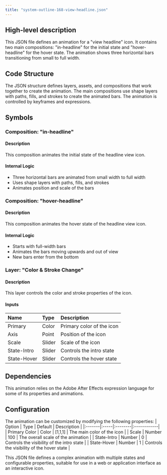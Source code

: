 ```yaml
---
title: "system-outline-168-view-headline.json"
---
```


## High-level description
This JSON file defines an animation for a "view headline" icon. It contains two main compositions: "in-headline" for the initial state and "hover-headline" for the hover state. The animation shows three horizontal bars transitioning from small to full width.

## Code Structure
The JSON structure defines layers, assets, and compositions that work together to create the animation. The main compositions use shape layers with paths, fills, and strokes to create the animated bars. The animation is controlled by keyframes and expressions.

## Symbols

### Composition: "in-headline"
#### Description
This composition animates the initial state of the headline view icon.

#### Internal Logic
- Three horizontal bars are animated from small width to full width
- Uses shape layers with paths, fills, and strokes
- Animates position and scale of the bars

### Composition: "hover-headline"
#### Description
This composition animates the hover state of the headline view icon.

#### Internal Logic
- Starts with full-width bars
- Animates the bars moving upwards and out of view
- New bars enter from the bottom

### Layer: "Color & Stroke Change"
#### Description
This layer controls the color and stroke properties of the icon.

#### Inputs
| Name | Type | Description |
|:-----|:-----|:------------|
| Primary | Color | Primary color of the icon |
| Axis | Point | Position of the icon |
| Scale | Slider | Scale of the icon |
| State-Intro | Slider | Controls the intro state |
| State-Hover | Slider | Controls the hover state |

## Dependencies
This animation relies on the Adobe After Effects expression language for some of its properties and animations.

## Configuration
The animation can be customized by modifying the following properties:
| Option | Type | Default | Description |
|:-------|:-----|:--------|:------------|
| Primary Color | Color | [1,1,1] | The main color of the icon |
| Scale | Number | 100 | The overall scale of the animation |
| State-Intro | Number | 0 | Controls the visibility of the intro state |
| State-Hover | Number | 1 | Controls the visibility of the hover state |

This JSON file defines a complex animation with multiple states and configurable properties, suitable for use in a web or application interface as an interactive icon.